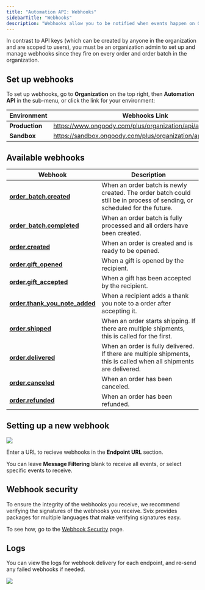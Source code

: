 ```yaml
---
title: "Automation API: Webhooks"
sidebarTitle: "Webhooks"
description: "Webhooks allow you to be notified when events happen on Goody orders and order batches. You can subscribe to all webhooks, or a subset of them. Webhooks are sent by the Svix platform."
---
```


In contrast to API keys (which can be created by anyone in the organization and are scoped to users), you must be an organization admin to set up and manage webhooks since they fire on every order and order batch in the organization.

## Set up webhooks

To set up webhooks, go to **Organization** on the top right, then **Automation API** in the sub-menu, or click the link for your environment:

| Environment    | Webhooks Link                                                |
| -------------- | ------------------------------------------------------------ |
| **Production** | https://www.ongoody.com/plus/organization/api/automation     |
| **Sandbox**    | https://sandbox.ongoody.com/plus/organization/api/automation |

## Available webhooks

| Webhook                                                                              | Description                                                                                                              |
| ------------------------------------------------------------------------------------ | ------------------------------------------------------------------------------------------------------------------------ |
| **[order_batch.created](/webhooks/events/order_batch.created)**               | When an order batch is newly created. The order batch could still be in process of sending, or scheduled for the future. |
| **[order_batch.completed](/webhooks/events/order_batch.completed)**           | When an order batch is fully processed and all orders have been created.                                                 |
| **[order.created](/webhooks/events/order.created)**                           | When an order is created and is ready to be opened.                                                                      |
| **[order.gift_opened](/webhooks/events/order.gift_opened)**                   | When a gift is opened by the recipient.                                                                                  |
| **[order.gift_accepted](/webhooks/events/order.gift_accepted)**               | When a gift has been accepted by the recipient.                                                                          |
| **[order.thank_you_note_added](/webhooks/events/order.thank_you_note_added)** | When a recipient adds a thank you note to a order after accepting it.                                                    |
| **[order.shipped](/webhooks/events/order.shipped)**                           | When an order starts shipping. If there are multiple shipments, this is called for the first.                            |
| **[order.delivered](/webhooks/events/order.delivered)**                       | When an order is fully delivered. If there are multiple shipments, this is called when all shipments are delivered.      |
| **[order.canceled](/webhooks/events/order.canceled)**                         | When an order has been canceled.                                                                                         |
| **[order.refunded](/webhooks/events/order.refunded)**                         | When an order has been refunded.                                                                                         |

## Setting up a new webhook

![](/images/new-webhooks.png)

Enter a URL to recieve webhooks in the **Endpoint URL** section.

You can leave **Message Filtering** blank to receive all events, or select specific events to receive.

## Webhook security

To ensure the integrity of the webhooks you receive, we recommend verifying the signatures of the webhooks you receive. Svix provides packages for multiple languages that make verifying signatures easy.

To see how, go to the [Webhook Security](/webhooks/webhook-security) page.

## Logs

You can view the logs for webhook delivery for each endpoint, and re-send any failed webhooks if needed.

![](/images/logs.png)
